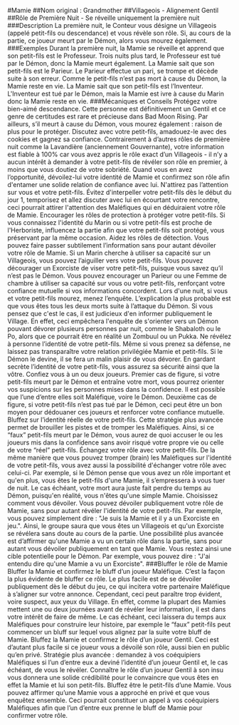 #Mamie 
##Nom original : Grandmother
##Villageois - Alignement Gentil
##Rôle de Première Nuit - Se réveille uniquement la première nuit
###Description
La première nuit, le Conteur vous désigne un Villageois (appelé petit-fils ou descendance) et vous révèle son rôle. Si, au cours de la partie, ce joueur meurt par le Démon, alors vous mourez également.
###Exemples
Durant la première nuit, la Mamie se réveille et apprend que son petit-fils est le Professeur. Trois nuits plus tard, le Professeur est tué par le Démon, donc la Mamie meurt également.
La Mamie sait que son petit-fils est le Parieur. Le Parieur effectue un pari, se trompe et décède suite à son erreur. Comme le petit-fils n’est pas mort à cause du Démon, la Mamie reste en vie.
La Mamie sait que son petit-fils est l’Inventeur. L'Inventeur est tué par le Démon, mais la Mamie est ivre à cause du Marin donc la Mamie reste en vie.
###Mécaniques et Conseils
Protégez votre bien-aimé descendance. Cette personne est définitivement un Gentil et ce genre de certitudes est rare et précieuse dans Bad Moon Rising. Par ailleurs, s’il meurt à cause du Démon, vous mourez également : raison de plus pour le protéger.
Discutez avec votre petit-fils, amadouez-le avec des cookies et gagnez sa confiance. Contrairement à d’autres rôles de première nuit comme la Lavandière (anciennement Gouvernante), votre information est fiable à 100% car vous avez appris le rôle exact d’un Villageois - il n’y a aucun intérêt à demander à votre petit-fils de révéler son rôle en premier, à moins que vous doutiez de votre sobriété. Quand vous en avez l’opportunité, dévoilez-lui votre identité de Mamie et confirmez son rôle afin d'entamer une solide relation de confiance avec lui.
N'attirez pas l’attention sur vous et votre petit-fils. Évitez d'interpeller votre petit-fils dès le début du jour 1, temporisez et allez discuter avec lui en écourtant votre rencontre, ceci pourrait attirer l'attention des Maléfiques qui en déduiraient votre rôle de Mamie.
Encourager les rôles de protection à protéger votre petit-fils. Si vous connaissez l'identité du Marin ou si votre petit-fils est proche de l'Herboriste, influencez la partie afin que votre petit-fils soit protégé, vous préservant par la même occasion.
Aidez les rôles de détection. Vous pouvez faire passer subtilement l’information sans pour autant dévoiler votre rôle de Mamie. Si un Marin cherche à utiliser sa capacité sur un Villageois, vous pouvez l’aiguiller vers votre petit-fils. Vous pouvez décourager un Exorciste de viser votre petit-fils, puisque vous savez qu’il n’est pas le Démon. Vous pouvez encourager un Parieur ou une Femme de chambre à utiliser sa capacité sur vous ou votre petit-fils, renforçant votre confiance mutuelle si vos informations concordent.
Lors d'une nuit, si vous et votre petit-fils mourez, menez l’enquête. L’explication la plus probable est que vous êtes tous les deux morts suite à l’attaque du Démon. Si vous pensez que c'est le cas, il est judicieux d'en informer publiquement le Village. En effet, ceci empêchera l'enquête de s'orienter vers un Démon pouvant dévorer plusieurs personnes par nuit, comme le Shabaloth ou le Po, alors que ce pourrait être en réalité un Zombuul ou un Pukka.
Ne révélez à personne l’identité de votre petit-fils. Même si vous prenez sa défense, ne laissez pas transparaître votre relation privilégiée Mamie et petit-fils. Si le Démon le devine, il se fera un malin plaisir de vous dévorer. En gardant secrète l’identité de votre petit-fils, vous assurez sa sécurité ainsi que la vôtre.
Confiez vous à un ou deux joueurs. Premier cas de figure, si votre petit-fils meurt par le Démon et entraîne votre mort, vous pourrez orienter vos suspicions sur les personnes mises dans la confidence. Il est possible que l’une d’entre elles soit Maléfique, voire le Démon. Deuxième cas de figure, si votre petit-fils n’est pas tué par le Démon, ceci peut être un bon moyen pour dédouaner ces joueurs et renforcer votre confiance mutuelle.
Bluffez sur l’identité réelle de votre petit-fils. Cette stratégie plus avancée permet de brouiller les pistes et de tromper les Maléfiques. Ainsi, si ce “faux” petit-fils meurt par le Démon, vous aurez de quoi accuser le ou les joueurs mis dans la confidence sans avoir risqué votre propre vie ou celle de votre “réel” petit-fils.
Échangez votre rôle avec votre petit-fils. De la même manière que vous pouvez tromper (brain) les Maléfiques sur l'identité de votre petit-fils, vous avez aussi la possibilité d'échanger votre rôle avec celui-ci. Par exemple, si le Démon pense que vous avez un rôle important et qu'en plus, vous êtes le petit-fils d'une Mamie, il s’empressera à vous tuer de nuit. Le cas échéant, votre mort aura juste fait perdre du temps au Démon, puisqu'en réalité, vous n'êtes qu'une simple Mamie.
Choisissez comment vous dévoiler. Vous pouvez dévoiler publiquement votre rôle de Mamie, sans pour autant révéler l'identité de votre petit-fils. Par exemple, vous pouvez simplement dire : "Je suis la Mamie et il y a un Exorciste en jeu.". Ainsi, le groupe saura que vous êtes un Villageois et qu'un Exorciste se révélera sans doute au cours de la partie. Une possibilité plus avancée est d’affirmer qu'une Mamie a vu un certain rôle dans la partie, sans pour autant vous dévoiler publiquement en tant que Mamie. Vous restez ainsi une cible potentielle pour le Démon. Par exemple, vous pouvez dire : "J'ai entendu dire qu'une Mamie a vu un Exorciste".
###Bluffer le rôle de Mamie
Bluffer la Mamie et confirmez le bluff d’un joueur Maléfique. C’est la façon la plus évidente de bluffer ce rôle. Le plus facile est de se dévoiler publiquement dès le début du jeu, ce qui incitera votre partenaire Maléfique à s’aligner sur votre annonce. Cependant, ceci peut paraître trop évident, voire suspect, aux yeux du Village. En effet, comme la plupart des Mamies mettent une ou deux journées avant de révéler leur information, il est dans votre intérêt de faire de même. Le cas échéant, ceci laissera du temps aux Maléfiques pour construire leur histoire, par exemple le “faux” petit-fils peut commencer un bluff sur lequel vous alignez par la suite votre bluff de Mamie.
Bluffez la Mamie et confirmez le rôle d’un joueur Gentil. Ceci est d’autant plus facile si ce joueur vous a dévoilé son rôle, aussi bien en public qu’en privé. Stratégie plus avancée : demandez à vos coéquipiers Maléfiques si l’un d’entre eux a deviné l’identité d’un joueur Gentil et, le cas échéant, de vous le révéler. Connaître le rôle d’un joueur Gentil à son insu vous donnera une solide crédibilité pour le convaincre que vous êtes en effet la Mamie et lui son petit-fils.
Bluffez être le petit-fils d’une Mamie. Vous pouvez affirmer qu’une Mamie vous a approché en privé et que vous enquêtez ensemble. Ceci pourrait constituer un appel à vos coéquipiers Maléfiques afin que l’un d’entre eux prenne le bluff de Mamie pour confirmer votre rôle.
